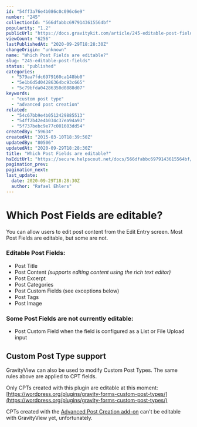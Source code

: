```yaml
---
id: "54ff3a76e4b086c0c096c6e9"
number: "245"
collectionId: "566dfabbc6979143615564bf"
popularity: "1.2"
publicUrl: "https://docs.gravitykit.com/article/245-editable-post-fields"
viewCount: "6256"
lastPublishedAt: "2020-09-29T18:28:30Z"
changeOrigin: "unknown"
name: "Which Post Fields are editable?"
slug: "245-editable-post-fields"
status: "published"
categories: 
  - "579aa7fdc6979160ca148bb0"
  - "5e1b6d5d04286364bc93c665"
  - "5c79bfda04286350d0888d07"
keywords: 
  - "custom post type"
  - "advanced post creation"
related: 
  - "54c67bb9e4b0512429885513"
  - "54ff2b42e4b034c37ea94a93"
  - "5f737bebc9e77c001603dd54"
createdBy: "59634"
createdAt: "2015-03-10T18:39:50Z"
updatedBy: "80506"
updatedAt: "2020-09-29T18:28:30Z"
title: "Which Post Fields are editable?"
hsEditUrl: "https://secure.helpscout.net/docs/566dfabbc6979143615564bf/article/54ff3a76e4b086c0c096c6e9"
pagination_prev: 
pagination_next: 
last_update:
  date: 2020-09-29T18:28:30Z
  author: "Rafael Ehlers"
---
```


# Which Post Fields are editable?

You can allow users to edit post content from the Edit Entry screen. Most Post Fields are editable, but some are not.

### Editable Post Fields:

- Post Title
- Post Content *(supports editing content using the rich text editor)*
- Post Excerpt
- Post Categories
- Post Custom Fields (see exceptions below)
- Post Tags
- Post Image

### Some Post Fields are not currently editable:

- Post Custom Field when the field is configured as a List or File Upload input

## Custom Post Type support

GravityView can also be used to modify Custom Post Types. The same rules above are applied to CPT fields.

Only CPTs created with this plugin are editable at this moment: [https://wordpress.org/plugins/gravity-forms-custom-post-types/](https://wordpress.org/plugins/gravity-forms-custom-post-types/)

CPTs created with the [Advanced Post Creation add-on](https://www.gravityforms.com/add-ons/advanced-post-creation/) can't be editable with GravityView yet, unfortunately.